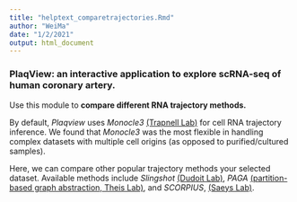 ```yaml
---
title: "helptext_comparetrajectories.Rmd"
author: "WeiMa"
date: "1/2/2021"
output: html_document
---
```

### **PlaqView**: an interactive application to explore scRNA-seq of human coronary artery.

Use this module to **compare different RNA trajectory methods.** 

By default, *Plaqview* uses *Monocle3* [(Trapnell Lab)](https://cole-trapnell-lab.github.io/monocle3/) for cell RNA trajectory inference. We found that *Monocle3* was the most flexible in handling complex datasets with multiple cell origins (as opposed to purified/cultured samples). 

Here, we can compare other popular trajectory methods your selected dataset. Available methods include *Slingshot* [(Dudoit Lab)](https://bmcgenomics.biomedcentral.com/articles/10.1186/s12864-018-4772-0), *PAGA* [(partition-based graph abstraction, Theis Lab)](https://genomebiology.biomedcentral.com/articles/10.1186/s13059-019-1663-x), and *SCORPIUS*, [(Saeys Lab)](https://www.biorxiv.org/content/10.1101/079509v2). 


